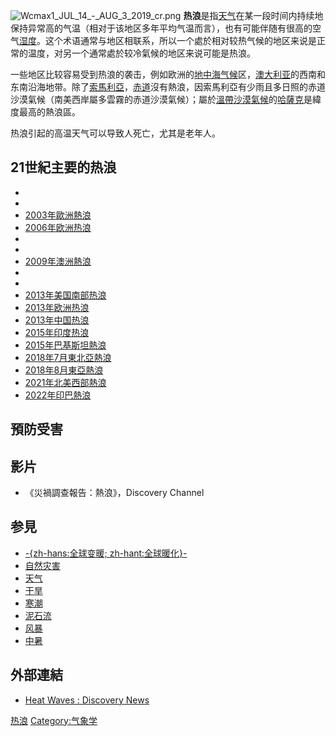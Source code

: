 [[File:Wcmax1_JUL_14_-_AUG_3_2019_cr.png|thumb]]
{{天氣}}
{{unreferenced|time=2014-12-27T06:23:27+00:00}}
'''热浪'''是指[[天气|天气]]在某一段时间内持续地保持异常高的气温（相对于该地区多年平均气温而言），也有可能伴随有很高的空气[[湿度|湿度]]。这个术语通常与地区相联系，所以一个處於相对较热气候的地区来说是正常的温度，对另一个通常處於较冷氣候的地区来说可能是热浪。

一些地区比较容易受到热浪的袭击，例如欧洲的[[地中海气候|地中海气候]]区，[[澳大利亚|澳大利亚]]的西南和东南沿海地带。除了[[索馬利亞|索馬利亞]]，[[赤道|赤道]]沒有熱浪，因索馬利亞有少雨且多日照的赤道沙漠氣候（南美西岸屬多雲霧的赤道沙漠氣候）；屬於[[溫帶沙漠氣候|溫帶沙漠氣候]]的[[哈薩克|哈薩克]]是緯度最高的熱浪區。

热浪引起的高温天气可以导致人死亡，尤其是老年人。

==21世紀主要的热浪==
*{{link-en|2001年北美洲東部熱浪|2001 Eastern North America heat wave}}
*{{link-en|2002年印度熱浪|2002 heatwave in India}}
*[[2003年歐洲熱浪|2003年歐洲熱浪]]
*[[2006年欧洲热浪|2006年欧洲热浪]]
*{{link-en|2007年歐洲熱浪|2007 European heat wave}}
*{{link-en|2007年亞洲熱浪|2007 Asian heat wave}}
*[[2009年澳洲熱浪|2009年澳洲熱浪]]
*{{link-en|2009年太平洋西北部熱浪|2009 Pacific Northwest heat wave}}
*{{link-en|2009年阿根廷熱浪|August 2009 Argentine winter heat wave}}
*[[2013年美国南部热浪|2013年美国南部热浪]]
*[[2013年欧洲热浪|2013年欧洲热浪]]
*[[2013年中国热浪|2013年中国热浪]]
*[[2015年印度热浪|2015年印度热浪]]
*[[2015年巴基斯坦熱浪|2015年巴基斯坦熱浪]]
*[[2018年7月東北亞熱浪|2018年7月東北亞熱浪]]
*[[2018年8月東亞熱浪|2018年8月東亞熱浪]]
*[[2021年北美西部熱浪|2021年北美西部熱浪]]
*[[2022年印巴熱浪|2022年印巴熱浪]]

== 預防受害 ==
{{Fact|有一些簡單的方法可以避免受到熱浪的侵襲，像及早補充水分及電解質等，其中最有效的就是以開冷氣的方法降溫。有許多案例顯示，許多熱浪地區受害者因為家中未安裝空調，有可能引發中暑或熱衰竭而死亡。尤其是醫院沒有空調的話，對於熱浪受害者的治療效果就差很多。|time=2018-12-25T07:24:42+00:00}}

==影片==
*《災禍調查報告：熱浪》，Discovery Channel

==参見==
*[[全球变暖|-{zh-hans:全球变暖; zh-hant:全球暖化}-]]
*[[自然灾害|自然灾害]]
*[[天气|天气]]
*[[干旱|干旱]]
*[[寒潮|寒潮]]
*[[泥石流|泥石流]]
*[[风暴|风暴]]
*[[中暑|中暑]]

==外部連結==
*[http://news.discovery.com/heat-waves/ Heat Waves : Discovery News] {{Wayback|url=http://news.discovery.com/heat-waves/ |date=20121119014620 }}

{{Natural disasters}}
{{热浪}}
{{Weather-stub}}

[[Category:热浪|]]
[[Category:气象学|Category:气象学]]